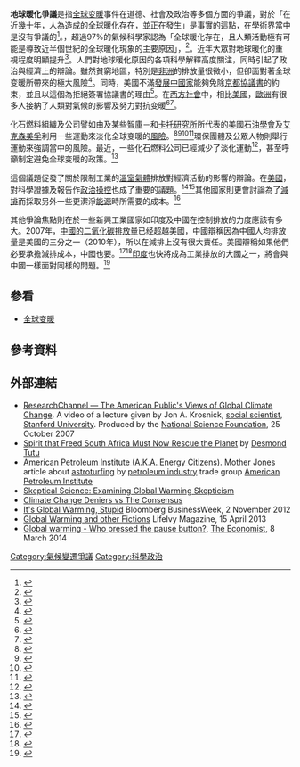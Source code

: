 {{noteTA
|T=zh-cn:全球变暖争议; zh-hant:地球暖化爭議; zh-tw:全球暖化爭議;
|1=zh-cn:全球变暖; zh-hant:地球暖化; zh-tw:全球暖化;
}}
{{Multiple image|align=right|direction=vertical|width=320|image1=Global Temperature Anomaly.svg|alt1=refer to caption|caption1=Global mean land-ocean temperature change from 1880–2012, relative to the 1951–1980 mean. 黑線是每年平均，紅線是5年[[移動平均|移動平均]]。The green bars show uncertainty estimates. 來源：[http://data.giss.nasa.gov/gistemp/ NASA GISS]。
|image2=GISS temperature 2000-09 lrg.png
|alt2=Map of temperature changes across the world
|image3=GISS temperature palette.svg|alt3=key to above map of temperature changes|caption3=The map shows the 10-year average (2000–2009) global mean temperature anomaly relative to the 1951–1980 mean. The most extreme warming was in the Arctic. Source: [[NASA_Earth_Observatory|NASA Earth Observatory]]<ref>[http://earthobservatory.nasa.gov/IOTD/view.php?id=42392 2009 Ends Warmest Decade on Record] {{Wayback|url=http://earthobservatory.nasa.gov/IOTD/view.php?id=42392 |date=20161115041240 }}. [[NASA|NASA]] Earth Observatory Image of the Day, 22 January 2010.</ref>
|image4=Global Warming Observed CO2 Emissions from fossil fuel burning vs IPCC scenarios.svg|alt4=refer to caption|caption4=Fossil fuel related {{CO2}} emissions compared to five of the IPCC's "[[Special_Report_on_Emissions_Scenarios|SRES]]" emissions scenarios. The dips are related to global recessions. Image source: [[Skeptical_Science|Skeptical Science]].}}
'''地球暖化爭議'''是指[[全球变暖|全球变暖]]事件在道德、社會及政治等多個方面的爭議，對於「在近幾十年，人為造成的全球暖化存在，並正在發生」是事實的這點，在學術界當中是沒有爭議的<ref>{{Cite web |url=https://www.tampabay.com/archive/2013/05/20/the-results-are-in-on-global-warming/ |title=THE RESULTS ARE IN ON GLOBAL WARMING |access-date=2020-09-08 |archive-date=2021-03-04 |archive-url=https://web.archive.org/web/20210304090935/https://www.tampabay.com/archive/2013/05/20/the-results-are-in-on-global-warming/ }}</ref>。，超過97%的氣候科學家認為「全球暖化存在，且人類活動極有可能是導致近半個世紀的全球暖化現象的主要原因」，<ref>{{Cite web |url=https://climate.nasa.gov/scientific-consensus/ |title=存档副本 |accessdate=2018-04-16 |archive-date=2019-05-26 |archive-url=https://web.archive.org/web/20190526091449/https://climate.nasa.gov/scientific-consensus/ |dead-url=no }}</ref>。近年大眾對地球暖化的重視程度明顯提升<ref>{{Citation | first=Spencer | last=Weart | author-link=Spencer R. Weart | contribution=The Public and Climate Change | contribution-url=http://www.aip.org/history/climate/Public.htm | title=The Discovery of Global Warming | editor-first=Spencer | editor-last=Weart | editor-link=Spencer R. Weart | url=http://www.aip.org/history/climate/index.html | publisher=[[American_Institute_of_Physics|American Institute of Physics]] | year=2006 | accessdate=2007-04-14 | archive-date=2012-04-08 | archive-url=https://www.webcitation.org/66logjZlC?url=http://www.aip.org/history/climate/index.html | dead-url=no }}</ref>。人們對地球暖化原因的各項科學解釋高度關注，同時引起了政治與經濟上的辯論。雖然貧窮地區，特別是[[非洲|非洲]]的排放量很微小，但卻面對著全球变暖所帶來的極大風險<ref>{{cite news | title=Poor Nations to Bear Brunt as World Warms | first=Andrew | last=Revkin | date=2007-04-01 | publisher=[[The_New_York_Times|The New York Times]] | url=http://www.nytimes.com/2007/04/01/science/earth/01climate.html?ex=1333080000&en=6c687d64add0b7ba&ei=5088&partner=rssnyt&emc=rss | accessdate=2007-05-02 | archive-date=2007-11-03 | archive-url=https://web.archive.org/web/20071103042148/http://www.nytimes.com/2007/04/01/science/earth/01climate.html?ex=1333080000&en=6c687d64add0b7ba&ei=5088&partner=rssnyt&emc=rss | dead-url=no }}</ref>。同時，美國不滿[[發展中國家|發展中國家]]能夠免除[[京都協議書|京都協議書]]的約束，並且以這個為拒絕簽署協議書的理由<ref>{{cite web | title=China's emissions may surpass the US in 2007 | first=Catherine | last=Brahic | date=2006-04-25 | publisher=[[New_Scientist|New Scientist]] | url=http://environment.newscientist.com/article/dn11707-chinas-emissions-to-surpass-the-us-within-months.html | accessdate=2007-05-02 | archive-date=2008-04-26 | archive-url=https://web.archive.org/web/20080426231624/http://environment.newscientist.com/article/dn11707-chinas-emissions-to-surpass-the-us-within-months.html | dead-url=no }}</ref>。在[[西方社會|西方社會]]中，相比[[美國|美國]]，[[歐洲|歐洲]]有很多人接納了人類對氣候的影響及努力對抗变暖<ref>{{cite news | title=More in Europe worry about climate than in U.S., poll shows | first=Thomas | last=Crampton | date=2007-01-04 | publisher=[[International_Herald_Tribune|International Herald Tribune]] | url=http://www.iht.com/articles/2007/01/04/news/poll.php | accessdate=2007-04-14 | archive-date=2007-01-06 | archive-url=https://web.archive.org/web/20070106021420/http://www.iht.com/articles/2007/01/04/news/poll.php | dead-url=no }}</ref><ref>{{cite web | title = Summary of Findings | work = Little Consensus on Global Warming. Partisanship Drives Opinion | publisher = [[Pew_Research_Center|Pew Research Center]] | date = 2006-07-12 | accessdate = 2007-04-14 | url = http://people-press.org/reports/display.php3?ReportID=280 | archive-date = 2007-03-02 | archive-url = https://web.archive.org/web/20070302181303/http://people-press.org/reports/display.php3?ReportID=280 | dead-url = no }}</ref>。

化石燃料組織及公司譬如由{{le|菲利普·庫尼|Philip Cooney}}及某些[[智庫|智庫]]－{{le|競爭企業協會|Competitive Enterprise Institute}}和[[卡托研究所|卡托研究所]]所代表的[[美國石油學會|美國石油學會]]及[[艾克森美孚|艾克森美孚]]利用一些運動來淡化全球变暖的[[風險|風險]]。<ref name="Newsweek August 13 2007">{{cite journal |last=Begley |first=Sharon |title=The Truth About Denial |journal=Newsweek |volume= |issue=August 13, 2007 |url=http://www.msnbc.msn.com/id/20122975/site/newsweek/ |accessdate=2007-08-08 |archive-date=2007-08-18 |archive-url=https://web.archive.org/web/20070818032949/http://www.msnbc.msn.com/id/20122975/site/newsweek/ |dead-url=no }}</ref><ref name="Guardian 2">{{cite web | title=Royal Society tells Exxon: stop funding climate change denial | url=http://www.guardian.co.uk/environment/2006/sep/20/oilandpetrol.business | first=David | last=Adams | publisher=[[The_Guardian|The Guardian]] | date=2006-09-20 | accessdate=2007-08-09 | archive-date=2013-01-29 | archive-url=https://web.archive.org/web/20130129125708/http://www.guardian.co.uk/environment/2006/sep/20/oilandpetrol.business | dead-url=no }}</ref><ref name="MSNBC 01-12">{{cite news |title= Exxon cuts ties to global warming skeptics |url= http://www.msnbc.msn.com/id/16593606 |publisher= [[MSNBC|MSNBC]] |date= 2007-01-12 |accessdate= 2007-05-02 |archive-date= 2007-06-18 |archive-url= https://web.archive.org/web/20070618152340/http://www.msnbc.msn.com/id/16593606 |dead-url= no }}</ref><ref>{{cite news |title= Report: Big Money Confusing Public on Global Warming |url= http://abcnews.go.com/Technology/Business/story?id=2767979&page=1 |last= Sandell |first= Clayton |publisher= [[美国广播公司|ABC]] |date= 2007-01-03 |accessdate= 2007-04-27 |archive-date= 2013-02-16 |archive-url= https://web.archive.org/web/20130216055913/http://abcnews.go.com/Technology/Business/story?id=2767979&page=1 |dead-url= no }}</ref>環保團體及公眾人物則舉行運動來強調當中的風險。最近，一些化石燃料公司已經減少了淡化運動<ref>{{cite news |url= http://www.usatoday.com/weather/climate/globalwarming/2007-05-18-greenpeace-exxon_N.htm |title= Greenpeace: Exxon still funding climate skeptics |date= 2007-05-18 |publisher= [[USA_Today|USA Today]] |accessdate= 2007-07-09 |archive-date= 2007-06-30 |archive-url= https://web.archive.org/web/20070630210237/http://www.usatoday.com/weather/climate/globalwarming/2007-05-18-greenpeace-exxon_N.htm |dead-url= no }}</ref>，甚至呼籲制定避免全球变暖的政策。<ref>{{cite press release|url=http://www.ceres.org/news/news_item.php?nid=56|title=Global Warming Resolutions at U.S. Oil Companies Bring Policy Commitments from Leaders, and Record High Votes at Laggards|date=April 28, 2004|publisher=Ceres|accessdate=2007-07-27|archive-date=2005-12-30|archive-url=https://web.archive.org/web/20051230124928/http://www.ceres.org/news/news_item.php?nid=56|dead-url=no}}</ref>

這個議題促發了關於限制工業的[[溫室氣體|溫室氣體]]排放對經濟活動的影響的辯論。在[[美國|美國]]，對科學證據及報告作[[政治操控|政治操控]]也成了重要的議題。<ref>{{cite news |url= http://thehill.com/the-executive/global-warming-becomes-hot-topic-on-capitol-hill-2007-01-18.html |title= Global warming becomes hot topic on Capitol Hill |date= 2007-01-18 |last= Holzer |first= Jessica |publisher= [[The_Hill_(newspaper)|The Hill]] |accessdate= 2007-05-02 |archive-date= 2007-10-11 |archive-url= https://web.archive.org/web/20071011073629/http://thehill.com/the-executive/global-warming-becomes-hot-topic-on-capitol-hill-2007-01-18.html |dead-url= no }}</ref><ref>{{cite news |url= http://news.yahoo.com/s/nm/20070504/pl_nm/globalwarming_usa_dc_1;_ylt=AnqRsGYs.NTGIOSzjoZQzwzuOrgF |title= U.S. rejects 'high cost' global warming scenarios |date= 2007-05-04 |last= Zabarenko |first= Deborah |publisher= [[Reuters|Reuters]] |accessdate=2007-05-04}}</ref>其他國家則更會討論為了[[減排|減排]]而採取另外一些更潔淨[[能源|能源]]時所需要的成本。<ref>{{cite news |url= http://news.bbc.co.uk/2/hi/europe/6432829.stm |title= EU agrees on carbon dioxide cuts |date= 2007-03-09 |publisher= [[BBC|BCC]] |accessdate= 2007-05-04 |archive-date= 2007-05-23 |archive-url= https://web.archive.org/web/20070523105407/http://news.bbc.co.uk/2/hi/europe/6432829.stm |dead-url= no }}</ref>

其他爭論焦點則在於一些新興工業國家如印度及中國在控制排放的力度應該有多大。2007年，[[各国二氧化碳排放量列表|中國的二氧化碳排放量]]已经超越美國，中國辯稱因為中國人均排放量是美國的三分之一（2010年），所以在減排上沒有很大責任。美國辯稱如果他們必要承擔減排成本，中國也要。<ref>{{cite news|language=en|url=http://news.bbc.co.uk/2/hi/science/nature/6610653.stm|title=Chinese object to climate draft|publisher=BBC|date=2007-01-05|accessdate=2014-11-17|archive-date=2011-08-12|archive-url=https://web.archive.org/web/20110812113701/http://news.bbc.co.uk/2/hi/science/nature/6610653.stm|dead-url=no}}</ref><ref>{{cite news|language=en|url=http://www.washingtonpost.com/wp-dyn/content/article/2007/06/05/AR2007060502546_2.html?hpid=topnews|title=In Battle for U.S. Carbon Caps, Eyes and Efforts Focus on China|author=Steven Mufson|publisher=Washington Post|date=2007-06-06|accessdate=2014-11-17|archive-date=2012-11-14|archive-url=https://web.archive.org/web/20121114120014/http://www.washingtonpost.com/wp-dyn/content/article/2007/06/05/AR2007060502546_2.html?hpid=topnews|dead-url=no}}</ref>[[印度|印度]]也快將成為工業排放的大國之一，將會與中國一樣面對同樣的問題。<ref>{{cite web|language=en|url=http://www.oregonlive.com/science/oregonian/index.ssf?/base/science/1184718333231440.xml&coll=7|title=India's glaciers give grim message on warming|author=Somni Sengupta|date=2007-07-17|publisher=New York Times via oregonlive.com|accessdate=2020-10-04|archive-date=2016-06-02|archive-url=https://web.archive.org/web/20160602230759/http://www.oregonlive.com/science/oregonian/index.ssf?%2Fbase%2Fscience%2F1184718333231440.xml&coll=7|dead-url=no}}</ref>

==參看==
*[[全球变暖|全球变暖]]

==參考資料==
{{Reflist}}

==外部連結==
{{Refbegin}}
* [https://web.archive.org/web/20071222185156/http://www.researchchannel.org/prog/displayevent.aspx?rID=21211&fID=345 ResearchChannel — The American Public's Views of Global Climate Change]. A video of a lecture given by Jon A. Krosnick, [[social_scientist|social scientist]], [[Stanford_University|Stanford University]]. Produced by the [[National_Science_Foundation|National Science Foundation]], 25 October 2007
* [http://www.theage.com.au/opinion/politics/spirit-that-freed-south-africa-must-now-rescue-the-planet-20091022-hbch.html Spirit that Freed South Africa Must Now Rescue the Planet]{{Wayback|url=http://www.theage.com.au/opinion/politics/spirit-that-freed-south-africa-must-now-rescue-the-planet-20091022-hbch.html |date=20121021201734 }} by [[Desmond_Tutu|Desmond Tutu]]
* [http://motherjones.com/environment/2009/12/dirty-dozen-climate-change-denial-03-american-petroleum-institute American Petroleum Institute (A.K.A. Energy Citizens)]{{Wayback|url=http://motherjones.com/environment/2009/12/dirty-dozen-climate-change-denial-03-american-petroleum-institute |date=20141126090747 }}.  [[Mother_Jones_(magazine)|Mother Jones]] article about [[astroturfing|astroturfing]] by [[petroleum_industry|petroleum industry]] trade group [[American_Petroleum_Institute|American Petroleum Institute]]
* [http://www.skepticalscience.com/ Skeptical Science: Examining Global Warming Skepticism]{{Wayback|url=http://www.skepticalscience.com/ |date=20141117111145 }}
* [http://www.informationisbeautiful.net/visualizations/climate-change-deniers-vs-the-consensus/ Climate Change Deniers vs The Consensus]{{Wayback|url=http://www.informationisbeautiful.net/visualizations/climate-change-deniers-vs-the-consensus/ |date=20141129043531 }}
* [http://www.businessweek.com/news/2012-11-01/its-global-warming-stupid It's Global Warming, Stupid]{{Wayback|url=http://www.businessweek.com/news/2012-11-01/its-global-warming-stupid |date=20121104171525 }} Bloomberg BusinessWeek, 2 November 2012
* [https://web.archive.org/web/20160127161026/http://www.lifeivy.com/post/global-warming-and-other-fictions/ Global Warming and other Fictions] LifeIvy Magazine, 15 April 2013
* [http://www.economist.com/news/science-and-technology/21598610-slowdown-rising-temperatures-over-past-15-years-goes-being?frsc=dg%7Ca Global warming - Who pressed the pause button?]{{Wayback|url=http://www.economist.com/news/science-and-technology/21598610-slowdown-rising-temperatures-over-past-15-years-goes-being?frsc=dg%7Ca |date=20141129114713 }}, [[The_Economist|The Economist]], 8 March 2014
{{Refend}}

{{全球變暖和氣候變化|state=expanded}}

{{DEFAULTSORT:Global Warming Controversy}}
[[Category:氣候變遷爭議|Category:氣候變遷爭議]]
[[Category:科學政治|Category:科學政治]]